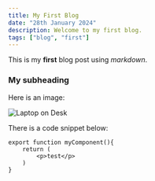 ```yaml
---
title: My First Blog
date: "28th January 2024"
description: Welcome to my first blog.
tags: ["blog", "first"]
---
```


This is my **first** blog post using _markdown_.

### My subheading

Here is an image:

![Laptop on Desk](https://i.rtings.com/assets/pages/qYp9aJea/best-laptops-for-programming-20220921-medium.jpg)

There is a code snippet below:

```
export function myComponent(){
    return (
        <p>test</p>
    )
}
```
